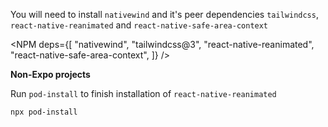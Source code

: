 
You will need to install `nativewind` and it's peer dependencies `tailwindcss`, `react-native-reanimated` and `react-native-safe-area-context`

<NPM
  deps={[
    "nativewind",
    "tailwindcss@3",
    "react-native-reanimated",
    "react-native-safe-area-context",
  ]}
/>

**Non-Expo projects**

Run `pod-install` to finish installation of `react-native-reanimated`

```bash
npx pod-install
```
